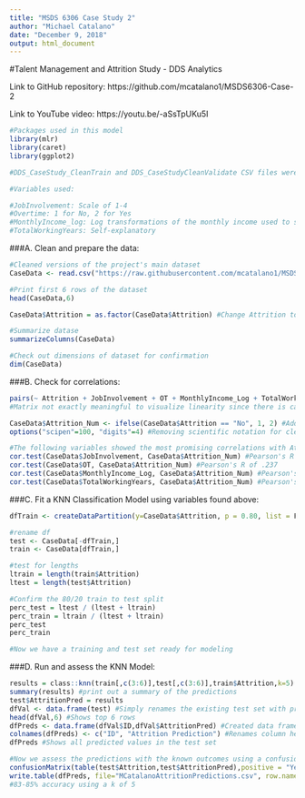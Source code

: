 ---
title: "MSDS 6306 Case Study 2"
author: "Michael Catalano"
date: "December 9, 2018"
output: html_document
---
#Talent Management and Attrition Study - DDS Analytics

Link to GitHub repository: https://github.com/mcatalano1/MSDS6306-Case-2

Link to YouTube video: https://youtu.be/-aSsTpUKu5I

```{r, echo=TRUE, message=FALSE}
#Packages used in this model
library(mlr)
library(caret)
library(ggplot2)

#DDS_CaseStudy_CleanTrain and DDS_CaseStudyCleanValidate CSV files were used for KNN model

#Variables used:

#JobInvolvement: Scale of 1-4
#Overtime: 1 for No, 2 for Yes
#MonthlyIncome_log: Log transformations of the monthly income used to standardize data
#TotalWorkingYears: Self-explanatory
```

###A. Clean and prepare the data:
```{r, echo=TRUE}
#Cleaned versions of the project's main dataset
CaseData <- read.csv("https://raw.githubusercontent.com/mcatalano1/MSDS6306-Case-2/master/DDS_CaseStudy_CleanTrain.csv",header = T, stringsAsFactors=FALSE) #Cleaned Training set

#Print first 6 rows of the dataset
head(CaseData,6)

CaseData$Attrition = as.factor(CaseData$Attrition) #Change Attrition to a factor for classification purposes (our response)

#Summarize datase
summarizeColumns(CaseData)

#Check out dimensions of dataset for confirmation
dim(CaseData)
```
###B. Check for correlations:
```{r, echo=TRUE}
pairs(~ Attrition + JobInvolvement + OT + MonthlyIncome_Log + TotalWorkingYears, data = CaseData)
#Matrix not exactly meaningful to visualize linearity since there is categorical/ordinal data

CaseData$Attrition_Num <- ifelse(CaseData$Attrition == "No", 1, 2) #Add numerical attrition column
options("scipen"=100, "digits"=4) #Removing scientific notation for cleaner p-values

#The following variables showed the most promising correlations with Attrition (highest coefficient R)
cor.test(CaseData$JobInvolvement, CaseData$Attrition_Num) #Pearson's R of -.149
cor.test(CaseData$OT, CaseData$Attrition_Num) #Pearson's R of .237
cor.test(CaseData$MonthlyIncome_Log, CaseData$Attrition_Num) #Pearson's R of -.1668
cor.test(CaseData$TotalWorkingYears, CaseData$Attrition_Num) #Pearson's R of -.154
```



###C. Fit a KNN Classification Model using variables found above:
```{r, echo=TRUE}
dfTrain <- createDataPartition(y=CaseData$Attrition, p = 0.80, list = F) #Partition out 80% of the data for a training set (1170 training rows)

#rename df
test <- CaseData[-dfTrain,]
train <- CaseData[dfTrain,] 

#test for lengths
ltrain = length(train$Attrition)
ltest = length(test$Attrition)

#Confirm the 80/20 train to test split
perc_test = ltest / (ltest + ltrain)
perc_train = ltrain / (ltest + ltrain)
perc_test
perc_train

#Now we have a training and test set ready for modeling
```

###D. Run and assess the KNN Model:
```{r, echo=TRUE}
results = class::knn(train[,c(3:6)],test[,c(3:6)],train$Attrition,k=5)
summary(results) #print out a summary of the predictions
test$AttritionPred = results
dfVal <- data.frame(test) #Simply renames the existing test set with prediction column to "dVal" per instructions
head(dfVal,6) #Shows top 6 rows  
dfPreds <- data.frame(dfVal$ID,dfVal$AttritionPred) #Created data frame with ID and predicted attrition label for our test set.
colnames(dfPreds) <- c("ID", "Attrition Prediction") #Renames column headers
dfPreds #Shows all predicted values in the test set

#Now we assess the predictions with the known outcomes using a confusion matrix
confusionMatrix(table(test$Attrition,test$AttritionPred),positive = "Yes") 
write.table(dfPreds, file="MCatalanoAttritionPredictions.csv", row.names=FALSE, col.names=TRUE) #write out to CSV in working directory
#83-85% accuracy using a k of 5 
```
